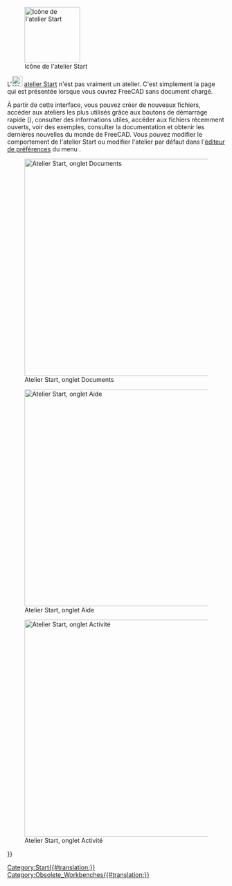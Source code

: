 <languages/>

{{Docnav
|
|
|IconL=
|IconR=
}}

{{VeryImportantMessage|L''''atelier Start''' n'est plus inclus depuis la version 0.21.}}

[[Image:Workbench_Start.svg|thumb|128px|Icône de l'atelier Start]]

L'[[Image:Workbench_Start.svg|24px]] [[Start_Workbench/fr|atelier Start]] n'est pas vraiment un atelier. C'est simplement la page qui est présentée lorsque vous ouvrez FreeCAD sans document chargé.

À partir de cette interface, vous pouvez créer de nouveaux fichiers, accéder aux ateliers les plus utilisés grâce aux boutons de démarrage rapide ({{Version/fr|1.0}}), consulter des informations utiles, accéder aux fichiers récemment ouverts, voir des exemples, consulter la documentation et obtenir les dernières nouvelles du monde de FreeCAD. Vous pouvez modifier le comportement de l'atelier Start ou modifier l'atelier par défaut dans l'[[Preferences_Editor/fr|éditeur de préférences]] du menu {{MenuCommand|Édition → Préférences → Start}}.

[[Image:Start_Documents.png|thumb|left|500px|Atelier Start, onglet Documents]]

[[Image:Start_Help.png|thumb|left|500px|Atelier Start, onglet Aide]]

[[Image:Start_Activity.png|thumb|left|500px|Atelier Start, onglet Activité]]


{{Docnav
|
|
|IconL=
|IconR=
}}

{{Userdocnavi{{#translation:}}}}
[[Category:Start{{#translation:}}]]
[[Category:Obsolete_Workbenches{{#translation:}}]]